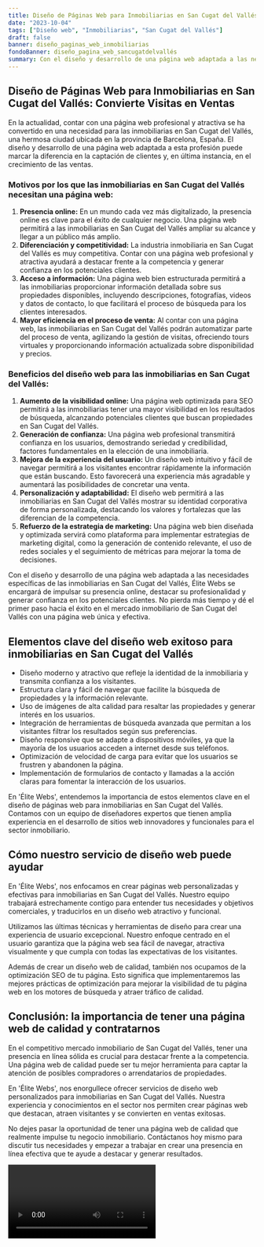 ```yaml
---
title: Diseño de Páginas Web para Inmobiliarias en San Cugat del Vallés
date: "2023-10-04"
tags: ["Diseño web", "Inmobiliarias", "San Cugat del Vallés"]
draft: false
banner: diseño_paginas_web_inmobiliarias
fondoBanner: diseño_pagina_web_sancugatdelvallés
summary: Con el diseño y desarrollo de una página web adaptada a las necesidades específicas de las inmobiliarias en San Cugat del Vallés, Élite Webs se encargará de impulsar su presencia online, destacar su profesionalidad y generar confianza en los potenciales clientes. No pierda más tiempo y dé el primer paso hacia el éxito en el mercado inmobiliario de San Cugat del Vallés con una página web única y efectiva.
---
```



## **Diseño de Páginas Web para Inmobiliarias en San Cugat del Vallés: Convierte Visitas en Ventas**

En la actualidad, contar con una página web profesional y atractiva se ha convertido en una necesidad para las inmobiliarias en San Cugat del Vallés, una hermosa ciudad ubicada en la provincia de Barcelona, España. El diseño y desarrollo de una página web adaptada a esta profesión puede marcar la diferencia en la captación de clientes y, en última instancia, en el crecimiento de las ventas.

### **Motivos por los que las inmobiliarias en San Cugat del Vallés necesitan una página web:**

1. **Presencia online:** En un mundo cada vez más digitalizado, la presencia online es clave para el éxito de cualquier negocio. Una página web permitirá a las inmobiliarias en San Cugat del Vallés ampliar su alcance y llegar a un público más amplio.
2. **Diferenciación y competitividad:** La industria inmobiliaria en San Cugat del Vallés es muy competitiva. Contar con una página web profesional y atractiva ayudará a destacar frente a la competencia y generar confianza en los potenciales clientes.
3. **Acceso a información:** Una página web bien estructurada permitirá a las inmobiliarias proporcionar información detallada sobre sus propiedades disponibles, incluyendo descripciones, fotografías, videos y datos de contacto, lo que facilitará el proceso de búsqueda para los clientes interesados.
4. **Mayor eficiencia en el proceso de venta:** Al contar con una página web, las inmobiliarias en San Cugat del Vallés podrán automatizar parte del proceso de venta, agilizando la gestión de visitas, ofreciendo tours virtuales y proporcionando información actualizada sobre disponibilidad y precios.

### **Beneficios del diseño web para las inmobiliarias en San Cugat del Vallés:**

1. **Aumento de la visibilidad online:** Una página web optimizada para SEO permitirá a las inmobiliarias tener una mayor visibilidad en los resultados de búsqueda, alcanzando potenciales clientes que buscan propiedades en San Cugat del Vallés.
2. **Generación de confianza:** Una página web profesional transmitirá confianza en los usuarios, demostrando seriedad y credibilidad, factores fundamentales en la elección de una inmobiliaria.
3. **Mejora de la experiencia del usuario:** Un diseño web intuitivo y fácil de navegar permitirá a los visitantes encontrar rápidamente la información que están buscando. Esto favorecerá una experiencia más agradable y aumentará las posibilidades de concretar una venta.
4. **Personalización y adaptabilidad:** El diseño web permitirá a las inmobiliarias en San Cugat del Vallés mostrar su identidad corporativa de forma personalizada, destacando los valores y fortalezas que las diferencian de la competencia.
5. **Refuerzo de la estrategia de marketing:** Una página web bien diseñada y optimizada servirá como plataforma para implementar estrategias de marketing digital, como la generación de contenido relevante, el uso de redes sociales y el seguimiento de métricas para mejorar la toma de decisiones.

Con el diseño y desarrollo de una página web adaptada a las necesidades específicas de las inmobiliarias en San Cugat del Vallés, Élite Webs se encargará de impulsar su presencia online, destacar su profesionalidad y generar confianza en los potenciales clientes. No pierda más tiempo y dé el primer paso hacia el éxito en el mercado inmobiliario de San Cugat del Vallés con una página web única y efectiva.

<GifSeo />

<Cta />

## Elementos clave del diseño web exitoso para inmobiliarias en San Cugat del Vallés

- Diseño moderno y atractivo que refleje la identidad de la inmobiliaria y transmita confianza a los visitantes.
- Estructura clara y fácil de navegar que facilite la búsqueda de propiedades y la información relevante.
- Uso de imágenes de alta calidad para resaltar las propiedades y generar interés en los usuarios.
- Integración de herramientas de búsqueda avanzada que permitan a los visitantes filtrar los resultados según sus preferencias.
- Diseño responsive que se adapte a dispositivos móviles, ya que la mayoría de los usuarios acceden a internet desde sus teléfonos.
- Optimización de velocidad de carga para evitar que los usuarios se frustren y abandonen la página.
- Implementación de formularios de contacto y llamadas a la acción claras para fomentar la interacción de los usuarios.

En 'Élite Webs', entendemos la importancia de estos elementos clave en el diseño de páginas web para inmobiliarias en San Cugat del Vallés. Contamos con un equipo de diseñadores expertos que tienen amplia experiencia en el desarrollo de sitios web innovadores y funcionales para el sector inmobiliario.

## Cómo nuestro servicio de diseño web puede ayudar

En 'Élite Webs', nos enfocamos en crear páginas web personalizadas y efectivas para inmobiliarias en San Cugat del Vallés. Nuestro equipo trabajará estrechamente contigo para entender tus necesidades y objetivos comerciales, y traducirlos en un diseño web atractivo y funcional.

Utilizamos las últimas técnicas y herramientas de diseño para crear una experiencia de usuario excepcional. Nuestro enfoque centrado en el usuario garantiza que la página web sea fácil de navegar, atractiva visualmente y que cumpla con todas las expectativas de los visitantes.

Además de crear un diseño web de calidad, también nos ocupamos de la optimización SEO de tu página. Esto significa que implementaremos las mejores prácticas de optimización para mejorar la visibilidad de tu página web en los motores de búsqueda y atraer tráfico de calidad.

## Conclusión: la importancia de tener una página web de calidad y contratarnos

En el competitivo mercado inmobiliario de San Cugat del Vallés, tener una presencia en línea sólida es crucial para destacar frente a la competencia. Una página web de calidad puede ser tu mejor herramienta para captar la atención de posibles compradores o arrendatarios de propiedades.

En 'Élite Webs', nos enorgullece ofrecer servicios de diseño web personalizados para inmobiliarias en San Cugat del Vallés. Nuestra experiencia y conocimientos en el sector nos permiten crear páginas web que destacan, atraen visitantes y se convierten en ventas exitosas.

No dejes pasar la oportunidad de tener una página web de calidad que realmente impulse tu negocio inmobiliario. Contáctanos hoy mismo para discutir tus necesidades y empezar a trabajar en crear una presencia en línea efectiva que te ayude a destacar y generar resultados.

<Video />

<CtaBot job="Inmobiliarias" city="San Cugat del Vallés" />

<Gmaps query="San Cugat del Vallés+españa+maps" />
